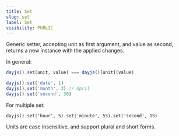 ```yaml
---
title: Set
slug: set
label: Set
visibility: PUBLIC
---
```

Generic setter, accepting unit as first argument, and value as second, returns a new instance with the applied changes.

In general:
```js
dayjs().set(unit, value) === dayjs()[unit](value)
```

```js
dayjs().set('date', 1)
dayjs().set('month', 3) // April
dayjs().set('second', 30)
```
For multiple set:
``` 
dayjs().set('hour', 5).set('minute', 55).set('second', 15)
```
Units are case insensitive, and support plural and short forms.